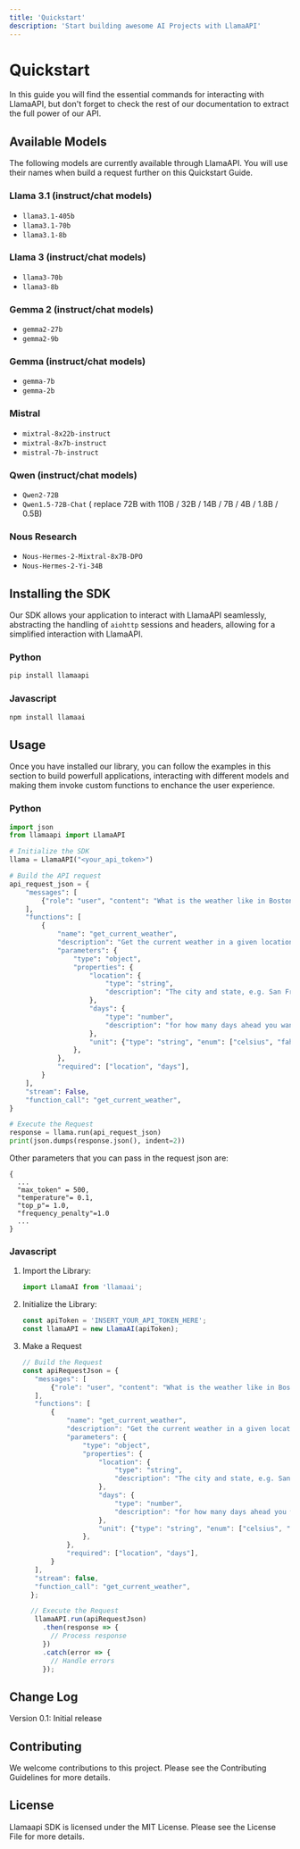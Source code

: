```yaml
---
title: 'Quickstart'
description: 'Start building awesome AI Projects with LlamaAPI'
---
```


# Quickstart
In this guide you will find the essential commands for interacting with LlamaAPI, but don't forget
to check the rest of our documentation to extract the full power of our API.

## Available Models
The following models are currently available through LlamaAPI. You will use their names when build a request
further on this Quickstart Guide.

### Llama 3.1 (instruct/chat models)

- `llama3.1-405b`
- `llama3.1-70b`
- `llama3.1-8b`

### Llama 3 (instruct/chat models)

- `llama3-70b`
- `llama3-8b`

### Gemma 2 (instruct/chat models)
- `gemma2-27b`
- `gemma2-9b`

### Gemma (instruct/chat models)
- `gemma-7b`
- `gemma-2b`

### Mistral
- `mixtral-8x22b-instruct`
- `mixtral-8x7b-instruct`
- `mistral-7b-instruct`

### Qwen (instruct/chat models)
- `Qwen2-72B`
- `Qwen1.5-72B-Chat` ( replace 72B with 110B / 32B / 14B / 7B / 4B / 1.8B / 0.5B)

### Nous Research
- `Nous-Hermes-2-Mixtral-8x7B-DPO`
- `Nous-Hermes-2-Yi-34B`

## Installing the SDK
Our SDK allows your application to interact with LlamaAPI seamlessly, abstracting the handling
of `aiohttp` sessions and headers, allowing for a simplified interaction with LlamaAPI.

### Python
```python
pip install llamaapi
```

### Javascript
```bash
npm install llamaai
```

## Usage
Once you have installed our library, you can follow the examples in this section to build
powerfull applications, interacting with different models and making them invoke custom functions
to enchance the user experience.

### Python
```python
import json
from llamaapi import LlamaAPI

# Initialize the SDK
llama = LlamaAPI("<your_api_token>")

# Build the API request
api_request_json = {
    "messages": [
        {"role": "user", "content": "What is the weather like in Boston?"},
    ],
    "functions": [
        {
            "name": "get_current_weather",
            "description": "Get the current weather in a given location",
            "parameters": {
                "type": "object",
                "properties": {
                    "location": {
                        "type": "string",
                        "description": "The city and state, e.g. San Francisco, CA",
                    },
                    "days": {
                        "type": "number",
                        "description": "for how many days ahead you wants the forecast",
                    },
                    "unit": {"type": "string", "enum": ["celsius", "fahrenheit"]},
                },
            },
            "required": ["location", "days"],
        }
    ],
    "stream": False,
    "function_call": "get_current_weather",
}

# Execute the Request
response = llama.run(api_request_json)
print(json.dumps(response.json(), indent=2))
```

Other parameters that you can pass in the request json are:

```
{
  ...
  "max_token" = 500,
  "temperature"= 0.1,
  "top_p"= 1.0,
  "frequency_penalty"=1.0
  ...
}
```

### Javascript
1. Import the Library:

   ```javascript
   import LlamaAI from 'llamaai';
   ```

2. Initialize the Library:

   ```javascript
   const apiToken = 'INSERT_YOUR_API_TOKEN_HERE';
   const llamaAPI = new LlamaAI(apiToken);
   ```

3. Make a Request

   ```javascript
   // Build the Request
   const apiRequestJson = {
      "messages": [
          {"role": "user", "content": "What is the weather like in Boston?"},
      ],
      "functions": [
          {
              "name": "get_current_weather",
              "description": "Get the current weather in a given location",
              "parameters": {
                  "type": "object",
                  "properties": {
                      "location": {
                          "type": "string",
                          "description": "The city and state, e.g. San Francisco, CA",
                      },
                      "days": {
                          "type": "number",
                          "description": "for how many days ahead you wants the forecast",
                      },
                      "unit": {"type": "string", "enum": ["celsius", "fahrenheit"]},
                  },
              },
              "required": ["location", "days"],
          }
      ],
      "stream": false,
      "function_call": "get_current_weather",
     };
   
     // Execute the Request
      llamaAPI.run(apiRequestJson)
        .then(response => {
          // Process response
        })
        .catch(error => {
          // Handle errors
        });
   ```

## Change Log

Version 0.1: Initial release

## Contributing

We welcome contributions to this project. Please see the Contributing Guidelines for more details.

## License

Llamaapi SDK is licensed under the MIT License. Please see the License File for more details.
